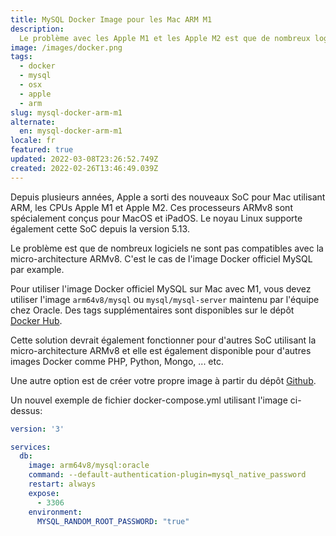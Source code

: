 ```yaml
---
title: MySQL Docker Image pour les Mac ARM M1
description:
  Le problème avec les Apple M1 et les Apple M2 est que de nombreux logiciels ne sont encore pas compatible avec la microarchitecture ARMv8 comme les images officielles Docker pour MySQL par exemple.
image: /images/docker.png
tags:
  - docker
  - mysql
  - osx
  - apple
  - arm
slug: mysql-docker-arm-m1
alternate:
  en: mysql-docker-arm-m1
locale: fr
featured: true
updated: 2022-03-08T23:26:52.749Z
created: 2022-02-26T13:46:49.039Z
---
```


Depuis plusieurs années, Apple a sorti des nouveaux SoC pour Mac utilisant ARM, les CPUs Apple M1 et Apple M2. Ces processeurs ARMv8 sont spécialement conçus pour MacOS et iPadOS. Le noyau Linux supporte également cette SoC depuis la version 5.13.

Le problème est que de nombreux logiciels ne sont pas compatibles avec la micro-architecture ARMv8. C'est le cas de l'image Docker officiel MySQL par example.

Pour utiliser l'image Docker officiel MySQL sur Mac avec M1, vous devez utiliser l'image `arm64v8/mysql` ou `mysql/mysql-server` maintenu par l'équipe chez Oracle. Des tags supplémentaires sont disponibles sur le dépôt [Docker Hub](https://hub.docker.com/r/arm64v8/mysql/tags).

Cette solution devrait également fonctionner pour d'autres SoC utilisant la micro-architecture ARMv8 et elle est également disponible pour d'autres images Docker comme PHP, Python, Mongo, ... etc.

Une autre option est de créer votre propre image à partir du dépôt [Github](https://github.com/docker-library/mysql/tree/master).

Un nouvel exemple de fichier docker-compose.yml utilisant l'image ci-dessus:

```yaml:docker-compose.yml
version: '3'

services:
  db:
    image: arm64v8/mysql:oracle
    command: --default-authentication-plugin=mysql_native_password
    restart: always
    expose:
      - 3306
    environment:
      MYSQL_RANDOM_ROOT_PASSWORD: "true"
```
